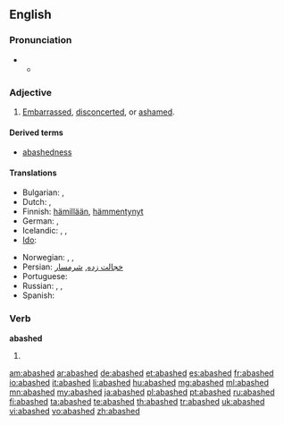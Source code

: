 ==English==

===Pronunciation===
* {{a|RP}}
** {{IPA|/əˈbæʃt/}}

===Adjective===
{{en-adj}}

# [[embarrassed|Embarrassed]], [[disconcerted]], or [[ashamed]].

====Derived terms====
* [[abashedness]]

====Translations====
{{trans-top|embarrassed}}
* Bulgarian: {{t|bg|засрамен}}, {{t|bg|смутен}}
* Dutch: {{t+|nl|beschaamd}}, {{t+|nl|verlegen}}
* Finnish: [[hämillään]], [[hämmentynyt]]
* German: {{t-|de|beschämt}}, {{t+|de|verlegen}}
* Icelandic: {{t+|is|vandræðalegur|m}}, {{t|is|vandræðaleg|f}}, {{t|is|vandræðalegt|n}}
* [[Ido]]: {{t+|io|shamigita|xs=Ido}}
{{trans-mid}}
* Norwegian: {{t|no|skamfull}}, {{t|no|forlegen}}, {{t|no|beskjemmet}}
* Persian: [[خجالت زده]], [[شرمسار]]
* Portuguese: {{t+|pt|envergonhado}}
* Russian: {{t|ru|сконфуженный|sc=Cyrl}}, {{t|ru|смешавшийся|sc=Cyrl}}, {{t|ru|смущённый|sc=Cyrl}}
* Spanish: {{t-|es|avergonzado}}
{{trans-bottom}}

===Verb===
'''abashed'''

# {{past of|[[abash]]}}

[[am:abashed]]
[[ar:abashed]]
[[de:abashed]]
[[et:abashed]]
[[es:abashed]]
[[fr:abashed]]
[[io:abashed]]
[[it:abashed]]
[[li:abashed]]
[[hu:abashed]]
[[mg:abashed]]
[[ml:abashed]]
[[mn:abashed]]
[[my:abashed]]
[[ja:abashed]]
[[pl:abashed]]
[[pt:abashed]]
[[ru:abashed]]
[[fi:abashed]]
[[ta:abashed]]
[[te:abashed]]
[[th:abashed]]
[[tr:abashed]]
[[uk:abashed]]
[[vi:abashed]]
[[vo:abashed]]
[[zh:abashed]]